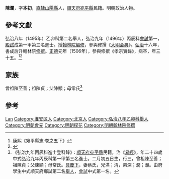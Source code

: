 {{明清人物信息框
| 姓名 = 陳瀾
| 原名 =
| 圖片名稱= 
| 圖片大小 =
| 圖片說明 = 
| 最高職務 = 翰林院修撰
| 國家 = 大明 
| 爵位 =
| 籍貫 = [[南直隸|直隸]][[山陽縣|山陽縣]]
| 族裔 = 
| 字號 = 字本初
| 諡號 =
| 出生日期 = 成化七年（1471年）
| 出生地點 =
| 逝世日期 = 正德元年（1506年）
| 逝世地點 =
| 墓葬 =
| 配偶 = 蔡氏
| 親屬 = 
| 出身 =
* 弘治八年乙卯科順天鄉試舉人
* 弘治九年丙辰科進士及第
| 經歷 =
| 著作 =  
*參撰《[[大明会典|大明会典]]》
*參撰《孝宗實錄》
}}
'''陳瀾'''{{BD|1471年||1506年||Chen}}，字'''本初'''，[[南直隸|直隸]][[山陽縣|山陽縣]]人，[[順天府|順天府]][[宛平縣|宛平縣]]民籍。明朝政治人物。

==參考文獻==
弘治八年（1495年）乙卯科第二名舉人，弘治九年（1496年）丙辰科[[會試|會試]]第一，[[殿試|殿試]]成第一甲第三名進士。授[[翰林院|翰林院]][[編修|編修]]，參與修撰《[[大明会典|大明会典]]》。[[弘治_(明朝)|弘治]]十六年，書成后升翰林院[[修撰|修撰]]。[[正德_(明朝)|正德]]元年（1506年），參與修撰《孝宗實錄》，病卒，年三十五。<ref>康熙《宛平縣志·卷之五下》</ref><ref>{{cite web | url=http://www.bjdclib.com/subdb/exam/examperson/200909/t20090901_27292.html | title=陳瀾 | publisher=北京市東城區圖書館 | accessdate=September 12, 2011 | archive-date=2016-08-06 | archive-url=https://web.archive.org/web/20160806185049/http://www.bjdclib.com/subdb/exam/examperson/200909/t20090901_27292.html | dead-url=no }}</ref>

==家族==
曾祖陳至善；祖陳貞；父陳顯；母常氏<ref>《弘治九年丙辰科進士登科錄》：[[順天府|順天府]][[宛平縣|宛平縣]]民籍，治《[[易經|易經]]》，年二十四歲中式弘治九年丙辰科第一甲第三名進士。二月初五日生，行三，曾祖陳至善；祖陳貞；父陳顯；母常氏。[[具慶下|具慶下]]，妻蔡氏，兄洪；清，弟深；潤；灝。由府學生中式順天府鄉試第二名[[舉人|舉人]]，[[會試|會試]]中式第一名。</ref>

==參考==
{{reflist}}

{{弘治九年丙辰科殿试金榜}}

{{Authority control}}

{{DEFAULTSORT:Chen陈}}
[[Category:陈姓|Lan]]
[[Category:淮安区人|Category:淮安区人]]
[[Category:北京人|Category:北京人]]
[[Category:弘治八年乙卯科舉人|Category:弘治八年乙卯科舉人]]
[[Category:明朝會元|Category:明朝會元]]
[[Category:明朝探花|Category:明朝探花]]
[[Category:明朝翰林院修撰|Category:明朝翰林院修撰]]
